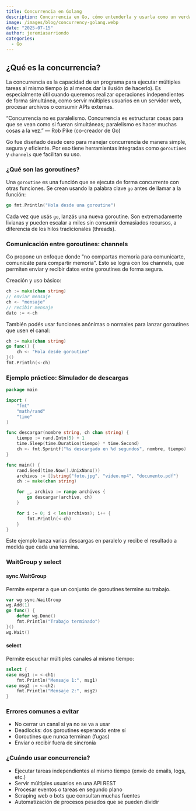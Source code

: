 ```yaml
---
title: Concurrencia en Golang
description: Concurrencia en Go, cómo entenderla y usarla como un verdadero Gopher
image: /images/blog/concurrency-golang.webp
date: "2025-07-15"
author: jeremiasarriondo
categories:
  - Go
---
```


## ¿Qué es la concurrencia?

La concurrencia es la capacidad de un programa para ejecutar múltiples tareas al mismo tiempo (o al menos dar la ilusión de hacerlo). Es especialmente útil cuando queremos realizar operaciones independientes de forma simultánea, como servir múltiples usuarios en un servidor web, procesar archivos o consumir APIs externas.

<Callout>
  “Concurrencia no es paralelismo. Concurrencia es estructurar cosas para que se
  vean como si fueran simultáneas; paralelismo es hacer muchas cosas a la vez.”
  — Rob Pike (co-creador de Go)
</Callout>

Go fue diseñado desde cero para manejar concurrencia de manera simple, segura y eficiente. Por eso tiene herramientas integradas como `goroutines` y `channels` que facilitan su uso.

### ¿Qué son las goroutines?

Una `goroutine` es una función que se ejecuta de forma concurrente con otras funciones. Se crean usando la palabra clave `go` antes de llamar a la función:

```go
go fmt.Println("Hola desde una goroutine")
```

Cada vez que usás `go`, lanzás una nueva goroutine. Son extremadamente livianas y pueden escalar a miles sin consumir demasiados recursos, a diferencia de los hilos tradicionales (threads).

### Comunicación entre goroutines: channels

Go propone un enfoque donde "no compartas memoria para comunicarte, comunicáte para compartir memoria". Esto se logra con los channels, que permiten enviar y recibir datos entre goroutines de forma segura.

Creación y uso básico:

```go
ch := make(chan string)
// enviar mensaje
ch <- "mensaje"
// recibir mensaje
dato := <-ch
```

También podés usar funciones anónimas o normales para lanzar goroutines que usen el canal:

```go
ch := make(chan string)
go func() {
    ch <- "Hola desde goroutine"
}()
fmt.Println(<-ch)
```

### Ejemplo práctico: Simulador de descargas

```go
package main

import (
    "fmt"
    "math/rand"
    "time"
)

func descargar(nombre string, ch chan string) {
    tiempo := rand.Intn(5) + 1
    time.Sleep(time.Duration(tiempo) * time.Second)
    ch <- fmt.Sprintf("%s descargado en %d segundos", nombre, tiempo)
}

func main() {
    rand.Seed(time.Now().UnixNano())
    archivos := []string{"foto.jpg", "video.mp4", "documento.pdf"}
    ch := make(chan string)

    for _, archivo := range archivos {
        go descargar(archivo, ch)
    }

    for i := 0; i < len(archivos); i++ {
        fmt.Println(<-ch)
    }
}
```

Este ejemplo lanza varias descargas en paralelo y recibe el resultado a medida que cada una termina.

### WaitGroup y select

#### sync.WaitGroup

Permite esperar a que un conjunto de goroutines termine su trabajo.

```go
var wg sync.WaitGroup
wg.Add(1)
go func() {
    defer wg.Done()
    fmt.Println("Trabajo terminado")
}()
wg.Wait()
```

#### select

Permite escuchar múltiples canales al mismo tiempo:

```go
select {
case msg1 := <-ch1:
    fmt.Println("Mensaje 1:", msg1)
case msg2 := <-ch2:
    fmt.Println("Mensaje 2:", msg2)
}
```

### Errores comunes a evitar

- No cerrar un canal si ya no se va a usar
- Deadlocks: dos goroutines esperando entre sí
- Goroutines que nunca terminan (fugas)
- Enviar o recibir fuera de sincronía

### ¿Cuándo usar concurrencia?

- Ejecutar tareas independientes al mismo tiempo (envío de emails, logs, etc.)
- Servir múltiples usuarios en una API REST
- Procesar eventos o tareas en segundo plano
- Scraping web o bots que consultan muchas fuentes
- Automatización de procesos pesados que se pueden dividir
